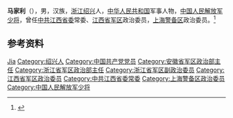{{Other uses|other=名为马家利的其他人物|马家利}}

'''马家利'''（{{bd|1957年|7月|}}），男，汉族，[[浙江省|浙江]][[绍兴市|绍兴]]人，[[中华人民共和国|中华人民共和国]]军事人物，[[中国人民解放军少将|中国人民解放军少将]]，曾任[[中国共产党江西省委员会|中共江西省委]]常委、[[中国人民解放军江西省军区|江西省军区]]政治委员，[[中国人民解放军上海警备区|上海警备区]]政治委员。<ref>{{Cite web|title=江西省委常委、省军区政委马家利调任上海警备区政委(图 简历)|url=http://district.ce.cn/newarea/sddy/201503/04/t20150304_4723357.shtml|accessdate=2021-02-01|work=中国经济网|archive-date=2020-11-03|archive-url=https://web.archive.org/web/20201103165237/http://district.ce.cn/newarea/sddy/201503/04/t20150304_4723357.shtml|dead-url=no}}</ref>

== 参考资料 ==
{{reflist}}
{{China-mil-bio-stub}}
{{Authority control}}
{{DEFAULTSORT:Ma马}}
[[Category:马姓|Jia]]
[[Category:绍兴人|Category:绍兴人]]
[[Category:中国共产党党员|Category:中国共产党党员]]
[[Category:安徽省军区政治部主任|Category:安徽省军区政治部主任]]
[[Category:浙江省军区政治部主任|Category:浙江省军区政治部主任]]
[[Category:浙江省军区副政治委员|Category:浙江省军区副政治委员]]
[[Category:江西省军区政治委员|Category:江西省军区政治委员]]
[[Category:中共江西省委常委|Category:中共江西省委常委]]
[[Category:上海警备区政治委员|Category:上海警备区政治委员]]
[[Category:中国人民解放军少将|Category:中国人民解放军少将]]